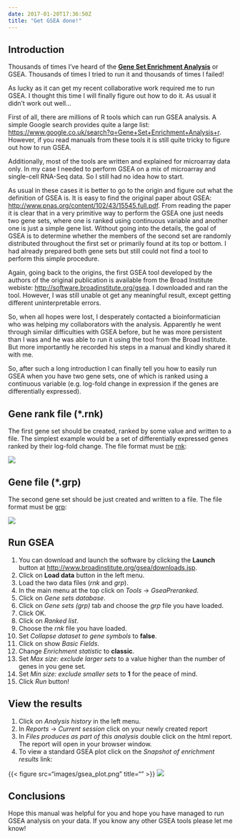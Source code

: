 ```yaml
---
date: 2017-01-20T17:36:50Z
title: "Get GSEA done!"
---
```


## Introduction

Thousands of times I've heard of the [__Gene Set Enrichment Analysis__](http://software.broadinstitute.org/gsea/index.jsp) or GSEA. Thousands of times I tried to run it and thousands of times I failed!

As lucky as it can get my recent collaborative work required me to run GSEA. I thought this time I will finally figure out how to do it. As usual it didn't work out well...

First of all, there are millions of R tools which can run GSEA analysis. A simple Google search provides quite a large list: [https://www.google.co.uk/search?q=Gene+Set+Enrichment+Analysis+r](https://www.google.co.uk/search?q=Gene+Set+Enrichment+Analysis+r). However, if you read manuals from these tools it is still quite tricky to figure out how to run GSEA.

Additionally, most of the tools are written and explained for microarray data only. In my case I needed to perform GSEA on a mix of microarray and single-cell RNA-Seq data. So I still had no idea how to start.

As usual in these cases it is better to go to the origin and figure out what the definition of GSEA is. It is easy to find the original paper about GSEA: [http://www.pnas.org/content/102/43/15545.full.pdf](http://www.pnas.org/content/102/43/15545.full.pdf). From reading the paper it is clear that in a very primitive way to perform the GSEA one just needs two gene sets, where one is ranked using continuous variable and another one is just a simple gene list. Without going into the details, the goal of GSEA is to determine whether the members of the second set are randomly distributed throughout the first set or primarily found at its top or bottom. I had already prepared both gene sets but still could not find a tool to perform this simple procedure.

Again, going back to the origins, the first GSEA tool developed by the authors of the original publication is available from the Broad Institute webiste: [http://software.broadinstitute.org/gsea](http://software.broadinstitute.org/gsea). I downloaded and ran the tool. However, I was still unable ot get any meaningful result, except getting different uninterpretable errors.

So, when all hopes were lost, I desperately contacted a bioinformatician who was helping my collaborators with the analysis. Apparently he went through similar difficulties with GSEA before, but he was more persistent than I was and he was able to run it using the tool from the Broad Institute. But more importantly he recorded his steps in a manual and kindly shared it with me.

So, after such a long introduction I can finally tell you how to easily run GSEA when you have two gene sets, one of which is ranked using a continuous variable (e.g. log-fold change in expression if the genes are differentially expressed).

## Gene rank file (*.rnk)

The first gene set should be created, ranked by some value and written to a file. The simplest example would be a set of differentially expressed genes ranked by their log-fold change. The file format must be [rnk](http://software.broadinstitute.org/cancer/software/gsea/wiki/index.php/Data_formats#RNK:_Ranked_list_file_format_.28.2A.rnk.29):

![](images/Rnk_format_snapshot.gif)

## Gene file (*.grp)

The second gene set should be just created and written to a file. The file format must be [grp](http://software.broadinstitute.org/cancer/software/gsea/wiki/index.php/Data_formats#GRP:_Gene_set_file_format_.28.2A.grp.29):

![](images/Grp_format_snapshot.gif)

## Run GSEA

1. You can download and launch the software by clicking the __Launch__ button at [http://www.broadinstitute.org/gsea/downloads.jsp](http://www.broadinstitute.org/gsea/downloads.jsp).
2. Click on __Load data__ button in the left menu.
3. Load the two data files (_rnk_ and _grp_).
4. In the main menu at the top click on _Tools_ -> _GseaPreranked_.
5. Click on _Gene sets database_.
6. Click on _Gene sets (grp)_ tab and choose the _grp_ file you have loaded.
7. Click OK.
8. Click on _Ranked list_.
9. Choose the _rnk_ file you have loaded.
10. Set _Collapse dataset to gene symbols_ to __false__.
11. Click on show _Basic Fields_.
12. Change _Enrichment statistic_ to __classic__.
13. Set _Max size: exclude larger sets_ to a value higher than the number of genes in you gene set.
14. Set _Min size: exclude smaller sets_ to __1__ for the peace of mind.
15. Click _Run_ button!

## View the results

1. Click on _Analysis history_ in the left menu.
2. In _Reports_ -> _Current session_ click on your newly created report
3. In _Files produces as part of this analysis_ double click on the html report. The report will open in your browser window.
4. To view a standard GSEA plot click on the _Snapshot of enrichment results_ link:

{{< figure src="images/gsea_plot.png" title="" >}}
![](images/gsea_plot.png)

## Conclusions

Hope this manual was helpful for you and hope you have managed to run GSEA analysis on your data. If you know any other GSEA tools please let me know!
